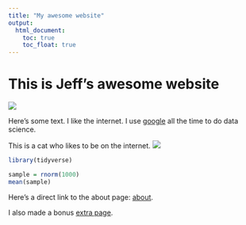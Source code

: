 ```yaml
---
title: "My awesome website"
output: 
  html_document:
    toc: true
    toc_float: true
---
```


# This is Jeff's awesome website

![](https://media.giphy.com/media/drXGoW1iudhKw/giphy.gif)


Here's some text. I like the internet. I use [google](https://www.google.com/) all the time to do data science.

This is a cat who likes to be on the internet.
![](images/cat.jpg)

```r
library(tidyverse)

sample = rnorm(1000)
mean(sample)
```


Here's a direct link to the about page: [about](about.html).

I also made a bonus [extra page](extra_page.html).

